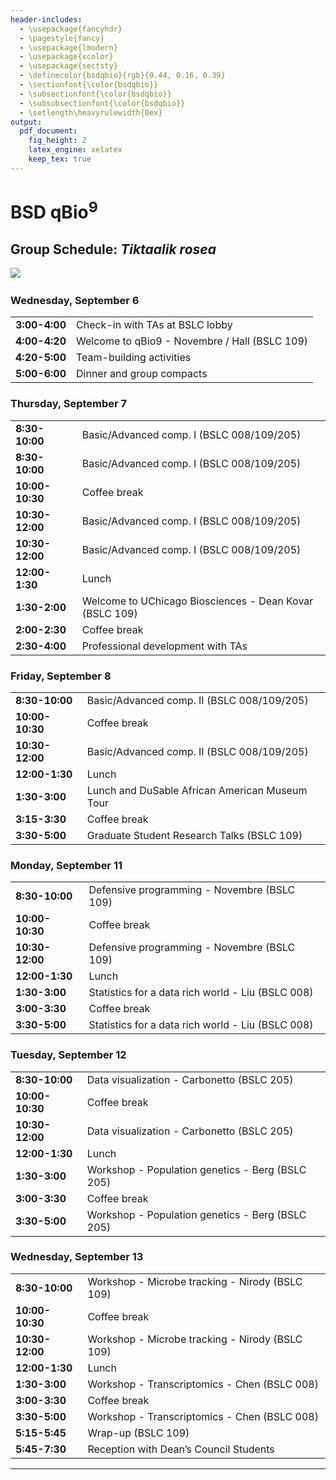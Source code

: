 ```yaml
---
header-includes:
  - \usepackage{fancyhdr}
  - \pagestyle{fancy}
  - \usepackage{lmodern}
  - \usepackage{xcolor}
  - \usepackage{sectsty}
  - \definecolor{bsdqbio}{rgb}{0.44, 0.16, 0.39}
  - \sectionfont{\color{bsdqbio}}
  - \subsectionfont{\color{bsdqbio}}
  - \subsubsectionfont{\color{bsdqbio}}
  - \setlength\heavyrulewidth{0ex}
output:
  pdf_document:
    fig_height: 2
    latex_engine: xelatex
    keep_tex: true
---
```

# BSD qBio$^9$ 

## Group Schedule: *Tiktaalik rosea*
 ![](https://github.com/StefanoAllesina/BSD-QBio5/raw/master/logo_group/Tiktaalik_roseae.png)     

### Wednesday, September 6 

------------------    ---------------------------------------------------------
**3:00-4:00**         Check-in with TAs at BSLC lobby                          
**4:00-4:20**         Welcome to qBio9 - Novembre / Hall (BSLC 109)            
**4:20-5:00**         Team-building activities                                 
**5:00-6:00**         Dinner and group compacts                                
------------------    ---------------------------------------------------------

### Thursday, September 7 

------------------    ---------------------------------------------------------
**8:30-10:00**        Basic/Advanced comp. I (BSLC 008/109/205)                
**8:30-10:00**        Basic/Advanced comp. I (BSLC 008/109/205)                
**10:00-10:30**       Coffee break                                             
**10:30-12:00**       Basic/Advanced comp. I (BSLC 008/109/205)                
**10:30-12:00**       Basic/Advanced comp. I (BSLC 008/109/205)                
**12:00-1:30**        Lunch                                                    
**1:30-2:00**         Welcome to UChicago Biosciences - Dean Kovar (BSLC 109)  
**2:00-2:30**         Coffee break                                             
**2:30-4:00**         Professional development with TAs                        
------------------    ---------------------------------------------------------

### Friday, September 8 

------------------    ---------------------------------------------------------
**8:30-10:00**        Basic/Advanced comp. II (BSLC 008/109/205)               
**10:00-10:30**       Coffee break                                             
**10:30-12:00**       Basic/Advanced comp. II (BSLC 008/109/205)               
**12:00-1:30**        Lunch                                                    
**1:30-3:00**          Lunch and DuSable African American Museum Tour          
**3:15-3:30**         Coffee break                                             
**3:30-5:00**         Graduate Student Research Talks (BSLC 109)               
------------------    ---------------------------------------------------------

### Monday, September 11 

------------------    ---------------------------------------------------------
**8:30-10:00**        Defensive programming - Novembre (BSLC 109)              
**10:00-10:30**       Coffee break                                             
**10:30-12:00**       Defensive programming - Novembre (BSLC 109)              
**12:00-1:30**        Lunch                                                    
**1:30-3:00**         Statistics for a data rich world - Liu (BSLC 008)        
**3:00-3:30**         Coffee break                                             
**3:30-5:00**         Statistics for a data rich world - Liu (BSLC 008)        
------------------    ---------------------------------------------------------

### Tuesday, September 12 

------------------    ---------------------------------------------------------
**8:30-10:00**        Data visualization - Carbonetto (BSLC 205)               
**10:00-10:30**       Coffee break                                             
**10:30-12:00**       Data visualization - Carbonetto (BSLC 205)               
**12:00-1:30**        Lunch                                                    
**1:30-3:00**         Workshop - Population genetics - Berg (BSLC 205)         
**3:00-3:30**         Coffee break                                             
**3:30-5:00**         Workshop - Population genetics - Berg (BSLC 205)         
------------------    ---------------------------------------------------------

### Wednesday, September 13 

------------------    ---------------------------------------------------------
**8:30-10:00**        Workshop - Microbe tracking - Nirody (BSLC 109)          
**10:00-10:30**       Coffee break                                             
**10:30-12:00**       Workshop - Microbe tracking - Nirody (BSLC 109)          
**12:00-1:30**        Lunch                                                    
**1:30-3:00**         Workshop - Transcriptomics - Chen (BSLC 008)             
**3:00-3:30**         Coffee break                                             
**3:30-5:00**         Workshop - Transcriptomics - Chen (BSLC 008)             
**5:15-5:45**         Wrap-up (BSLC 109)                                       
**5:45-7:30**         Reception with Dean's Council Students                   
------------------    ---------------------------------------------------------



-------

